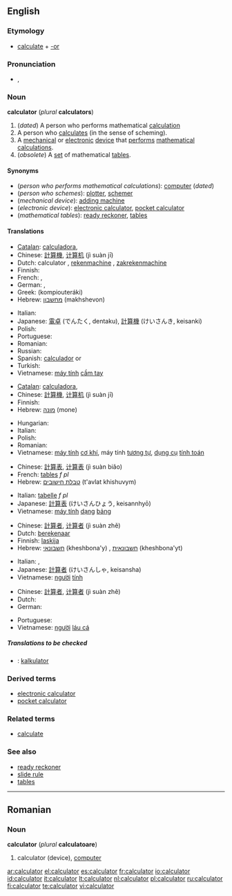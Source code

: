 ==English==

===Etymology===
*[[calculate]] + [[-or]]

===Pronunciation===
*{{IPA|/ˈkæl.kjə.leɪ.tə(r)/}}, {{SAMPA|/"k{l.kj@.lEi.t@/}}

===Noun===
{{wikipedia}}
'''calculator''' (''plural'' '''calculators''')

# <!--DefA-->(''dated'') A person who performs mathematical [[calculation]]
# <!--DefB-->A person who [[calculate]]s (in the sense of scheming).
# <!--DefC-->A [[mechanical]] or [[electronic]]  [[device]] that [[perform]]s [[mathematical]] [[calculation]]s.
# <!--DefD-->(''obsolete'') A [[set]] of mathematical [[table]]s.

====Synonyms====
*<!--DefA-->(''person who performs mathematical calculations''): [[computer]] (''dated'')
*<!--DefB-->(''person who schemes''): [[plotter]], [[schemer]]
*<!--DefC-->(''mechanical device''): [[adding machine]]
*<!--DefD-->(''electronic device''): [[electronic calculator]], [[pocket calculator]]
*<!--DefE-->(''mathematical tables''): [[ready reckoner]], [[table]]s

====Translations====

{{trans-top|electronic device that performs mathematical calculations}}
* [[Catalan]]: [[calculadora]],{{f}}
* Chinese: [[計算機]], [[计算机]] (jì suàn jī)
* Dutch: calculator {{m}}, [[rekenmachine]] {{f}}, [[zakrekenmachine]] {{f}}
* Finnish: {{t+|fi|laskin}}
* French: {{t+|fr|calculatrice|f}}, {{t+|fr|calculette|f}}
* German: {{t+|de|Rechner|m}}, {{t+|de|Taschenrechner|m}}
* Greek: {{t|el|κομπιουτεράκι|n|sc=Grek}} (kompiouteráki)
* Hebrew: [[מחשבון]] (makhshevon) {{m}}
{{trans-mid}}
* Italian: {{t+|it|calcolatrice|f}}
* Japanese: [[電卓]] (でんたく, dentaku), [[計算機]] (けいさんき, keisanki)
* Polish: {{t+|pl|kalkulator|m}}
* Portuguese: {{t+|pt|calculadora|f}}
* Romanian: {{t-|ro|calculator}}
* Russian: {{t+|ru|калькулятор|m|sc=Cyrl}}
* Spanish: [[calculador]] {{m}} or {{f}}
* Turkish: {{t-|tr|hesap makinesi}}
* Vietnamese: [[máy tính]] [[cầm tay]]
{{trans-bottom}}

{{trans-top|mechanical device that performs mathematical calculations}}
* [[Catalan]]: [[calculadora]],{{f}}
* Chinese: [[計算機]], [[计算机]] (jì suàn jī)
* Finnish: {{t+|fi|laskin}}
* Hebrew: [[מונה]] (mone) {{m}}
{{trans-mid}}
* Hungarian: {{t+|hu|számológép}}
* Italian: {{t+|it|calcolatrice}}
* Polish: {{t+|pl|kalkulator|m}}
* Romanian: {{t-|ro|calculator}}
* Vietnamese: [[máy tính]] [[cơ khí]], máy tính [[tương tự]], [[dụng cụ]] [[tính toán]]
{{trans-bottom}}

{{trans-top|set of mathematical tables}}
* Chinese: [[計算表]], [[计算表]] (jì suàn biǎo)
* French: [[table#French|table]]s ''f pl''
* Hebrew: [[טבלת חישובים]] (t'avlat khishuvym) {{f}}
{{trans-mid}}
* Italian: [[tabella|tabelle]] ''f pl''
* Japanese: [[計算表]] (けいさんひょう, keisannhyō)
* Vietnamese: [[máy tính]] [[dạng]] [[bảng]]
{{trans-bottom}}

{{trans-top|dated: a person who performs mathematical calculations}}
* Chinese: [[計算者]], [[计算者]] (jì suàn zhě)
* Dutch: [[berekenaar]] {{m}}
* Finnish: [[laskija]]
* Hebrew: [[חשבונאי]] (kheshbona'y) {{m}}, [[חשבונאית]] (kheshbona'yt) {{f}}
{{trans-mid}}
* Italian: {{t+|it|calcolatore|m}}, {{t+|it|calcolatrice|f}}
* Japanese: [[計算者]] (けいさんしゃ, keisansha)
* Vietnamese: [[người]] [[tính]]
{{trans-bottom}}

{{trans-top|person who calculates (in the sense of scheming)}}
* Chinese: [[計算者]], [[计算者]] (jì suàn zhě)
* Dutch: {{t-|nl|planner|m}}
* German: {{t+|de|Rechner|m}}
{{trans-mid}}
* Portuguese: {{t+|pt|calculista|m}}
* Vietnamese: [[người]] [[láu cá]]
{{trans-bottom}}

=====Translations to be checked=====
<!--Remove this section once all of the translations below have been moved into the tables above.-->
{{checktrans}}
*{{ttbc|Indonesian}}: [[kalkulator]]

===Derived terms===
*[[electronic calculator]]
*[[pocket calculator]]

===Related terms===
*[[calculate]]

===See also===
*[[ready reckoner]]
*[[slide rule]]
*[[table]]s

----

==Romanian==

===Noun===
'''calculator''' {{n}} (''plural'' '''calculatoare''')

# calculator (device), [[computer]]

[[ar:calculator]]
[[el:calculator]]
[[es:calculator]]
[[fr:calculator]]
[[io:calculator]]
[[id:calculator]]
[[it:calculator]]
[[lt:calculator]]
[[nl:calculator]]
[[pl:calculator]]
[[ru:calculator]]
[[fi:calculator]]
[[te:calculator]]
[[vi:calculator]]